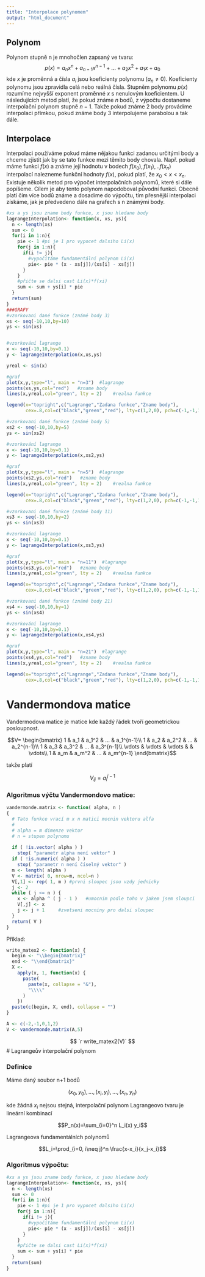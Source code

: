 ```yaml
---
title: "Interpolace polynomem"
output: "html_document"
---
```

## Polynom

Polynom stupně n je mnohočlen zapsaný ve tvaru:
$$p(x)=a_n x^n + a_{n-1} x^{n-1} +...+a_2x^2 + a_1x + a_0$$
kde $x$ je proměnná a čísla $a_i$ jsou koeficienty polynomu $(a_n \neq 0).$ Koeficienty polynomu jsou zpravidla celá nebo reálná čísla. Stupněm polynomu $p(x)$ rozumíme nejvyšší exponent proměnné $x$ s nenulovým koeficientem.
U následujících metod platí, že pokud známe $n$ bodů, z výpočtu dostaneme interpolační polynom stupně $n-1$.
Takže pokud známe 2 body provádíme interpolaci přímkou, pokud známe body 3 interpolujeme parabolou a tak dále.

## Interpolace

Interpolaci používáme pokud máme nějakou funkci zadanou určitými body a chceme zjistit jak by se tato funkce mezi těmito body chovala. Např. pokud máme funkci $f(x)$ a známe její hodnotu v bodech $f(x_0), f(x_1),..f(x_n)$ interpolací nalezneme funkční hodnoty $f(x)$, pokud platí, že $x_0 < x < x_n$. Existuje několik metod pro výpočet interpolačních polynomů, které si dále popíšeme. Cílem je aby tento polynom napodoboval původní funkci. Obecně platí čím více bodů známe a dosadíme do výpočtu, tím přesnější interpolaci získáme, jak je předvedeno dále na grafech s n známými body.

```r
#xs a ys jsou zname body funkce, x jsou hledane body
lagrangeInterpolation<- function(x, xs, ys){
  n <- length(xs)
  sum <- 0
  for(i in 1:n){
    pie <- 1 #pi je 1 pro vypocet dalsiho Li(x)
    for(j in 1:n){
      if(i != j){
        #vypočítáme fundamentální polynom Li(x)
        pie<- pie * (x - xs[j])/(xs[i] - xs[j])
      }
    }
    #přičte se dalsi cast Li(x)*f(xi)
    sum <- sum + ys[i] * pie  
  }
  return(sum)
}
###GRAFY
#vzorkovani dané funkce (známé body 3)
xs <- seq(-10,10,by=10) 
ys <- sin(xs)


#vzorkování lagrange
x <- seq(-10,10,by=0.1) 
y <- lagrangeInterpolation(x,xs,ys)

yreal <- sin(x)

#graf
plot(x,y,type="l", main = "n=3")  #lagrange 
points(xs,ys,col="red")   #zname body
lines(x,yreal,col="green", lty = 2)    #realna funkce

legend(x="topright",c("Lagrange","Zadana funkce","Zname body"),
       cex=.8,col=c("black","green","red"), lty=c(1,2,0), pch=c(-1,-1,1))

#vzorkovani dané funkce (známé body 5)
xs2 <- seq(-10,10,by=5) 
ys <- sin(xs2)

#vzorkování lagrange
x <- seq(-10,10,by=0.1) 
y <- lagrangeInterpolation(x,xs2,ys)

#graf
plot(x,y,type="l", main = "n=5")  #lagrange 
points(xs2,ys,col="red")   #zname body
lines(x,yreal,col="green", lty = 2)    #realna funkce

legend(x="topright",c("Lagrange","Zadana funkce","Zname body"),
       cex=.8,col=c("black","green","red"), lty=c(1,2,0), pch=c(-1,-1,1))

#vzorkovani dané funkce (známé body 11)
xs3 <- seq(-10,10,by=2) 
ys <- sin(xs3)

#vzorkování lagrange
x <- seq(-10,10,by=0.1) 
y <- lagrangeInterpolation(x,xs3,ys)

#graf
plot(x,y,type="l", main = "n=11")  #lagrange 
points(xs3,ys,col="red")   #zname body
lines(x,yreal,col="green", lty = 2)    #realna funkce

legend(x="topright",c("Lagrange","Zadana funkce","Zname body"),
       cex=.8,col=c("black","green","red"), lty=c(1,2,0), pch=c(-1,-1,1))

#vzorkovani dané funkce (známé body 21)
xs4 <- seq(-10,10,by=1) 
ys <- sin(xs4)

#vzorkování lagrange
x <- seq(-10,10,by=0.1) 
y <- lagrangeInterpolation(x,xs4,ys)

#graf
plot(x,y,type="l", main = "n=21")  #lagrange 
points(xs4,ys,col="red")   #zname body
lines(x,yreal,col="green", lty = 2)    #realna funkce

legend(x="topright",c("Lagrange","Zadana funkce","Zname body"),
       cex=.8,col=c("black","green","red"), lty=c(1,2,0), pch=c(-1,-1,1))
```




# Vandermondova matice
Vandermodova matice je matice kde každý řádek tvoří geometrickou posloupnost.


$$V=
\begin{bmatrix}
1 & a_1 & a_1^2 & ... & a_1^{n-1}\\
1 & a_2 & a_2^2 & ... & a_2^{n-1}\\
1 & a_3 & a_3^2 & ... & a_3^{n-1}\\
\vdots & \vdots & \vdots &  & \vdots\\
1 & a_m & a_m^2 & ... & a_m^{n-1}
\end{bmatrix}$$


takže platí

$$V_{ij}=a_i^{j-1}$$

### Algoritmus výčtu Vandermondovo matice:  

```r
vandermonde.matrix <- function( alpha, n )
{
  # Tato funkce vrací m x n matici mocnin vektoru alfa
  #
  # alpha = m dimenze vektor
  # n = stupen polynomu
  
  if ( !is.vector( alpha ) )
    stop( "parametr alpha není vektor" )
  if ( !is.numeric( alpha ) )
    stop( "parametr n není číselný vektor" )
  m <- length( alpha )
  V <- matrix( 0, nrow=m, ncol=n )
  V[,1] <- rep( 1, m ) #prvni sloupec jsou vzdy jednicky
  j <- 2
  while ( j <= n ) {
    x <- alpha ^ ( j - 1 )   #umocnim podle toho v jakem jsem sloupci
    V[,j] <- x
    j <- j + 1     #zvetseni mocniny pro dalsi sloupec
  }
  return( V )
}
```

Příklad:

```r
write_matex2 <- function(x) {
  begin <- "\\begin{bmatrix}"
  end <- "\\end{bmatrix}"
  X <-
    apply(x, 1, function(x) {
      paste(
        paste(x, collapse = "&"),
        "\\\\"
      )
    })
  paste(c(begin, X, end), collapse = "")
}

A <- c(-2,-1,0,1,2)
V <- vandermonde.matrix(A,5)
```

$$
`r write_matex2(V)`
$$
# Lagrangeův interpolační polynom

### Definice
Máme daný soubor n+1 bodů  

$$(x_0, y_0),...,(x_i, y_i),...,(x_n, y_n)$$

kde žádná $x_i$ nejsou stejná, interpolační polynom Lagrangeovo tvaru je lineární kombinací  

$$P_n(x)=\sum_{i=0}^n L_i(x) y_i$$

Lagrangeova fundamentálních polynomů  

$$L_i=\prod_{i=0, i\neq j}^n \frac{x-x_i}{x_j-x_i}$$

### Algoritmus výpočtu:  

```r
#xs a ys jsou zname body funkce, x jsou hledane body
lagrangeInterpolation<- function(x, xs, ys){
  n <- length(xs)
  sum <- 0
  for(i in 1:n){
    pie <- 1 #pi je 1 pro vypocet dalsiho Li(x)
    for(j in 1:n){
      if(i != j){
        #vypočítáme fundamentální polynom Li(x)
        pie<- pie * (x - xs[j])/(xs[i] - xs[j])
      }
    }
    #přičte se dalsi cast Li(x)*f(xi)
    sum <- sum + ys[i] * pie  
  }
  return(sum)
}
```


